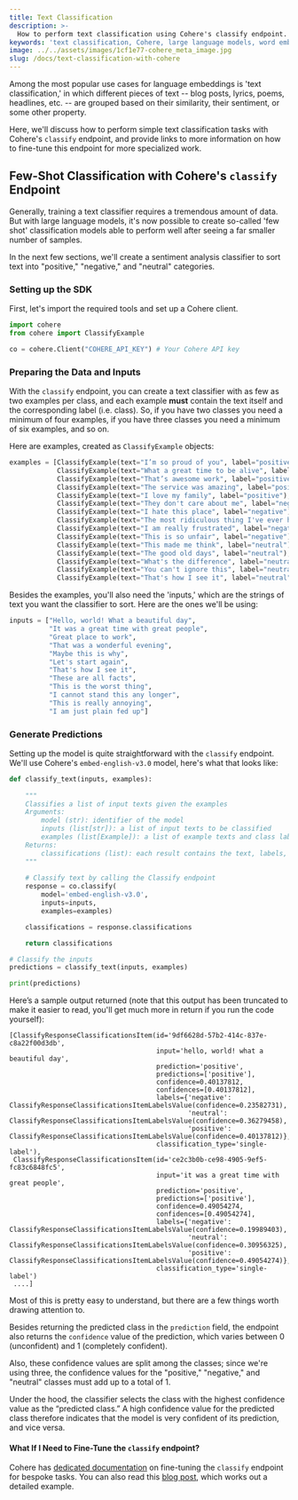 ```yaml
---
title: Text Classification
description: >-
  How to perform text classification using Cohere's classify endpoint.
keywords: 'text classification, Cohere, large language models, word embeddings'
image: ../../assets/images/1cf1e77-cohere_meta_image.jpg
slug: /docs/text-classification-with-cohere
---
```


Among the most popular use cases for language embeddings is 'text classification,' in which different pieces of text -- blog posts, lyrics, poems, headlines, etc. -- are grouped based on their similarity, their sentiment, or some other property. 

Here, we'll discuss how to perform simple text classification tasks with Cohere's `classify` endpoint, and provide links to more information on how to fine-tune this endpoint for more specialized work.

## Few-Shot Classification with Cohere's `classify` Endpoint

Generally, training a text classifier requires a tremendous amount of data. But with large language models, it's now possible to create so-called 'few shot' classification models able to perform well after seeing a far smaller number of samples. 

In the next few sections, we'll create a sentiment analysis classifier to sort text into "positive," "negative," and "neutral" categories.

### Setting up the SDK

First, let's import the required tools and set up a Cohere client.

```python PYTHON
import cohere
from cohere import ClassifyExample
```

```python PYTHON
co = cohere.Client("COHERE_API_KEY") # Your Cohere API key
```

### Preparing the Data and Inputs

With the `classify` endpoint, you can create a text classifier with as few as two examples per class, and each example **must** contain the text itself and the corresponding label (i.e. class). So, if you have two classes you need a minimum of four examples, if you have three classes you need a minimum of six examples, and so on.

Here are examples, created as `ClassifyExample` objects:

```python PYTHON
examples = [ClassifyExample(text="I’m so proud of you", label="positive"), 
            ClassifyExample(text="What a great time to be alive", label="positive"), 
            ClassifyExample(text="That’s awesome work", label="positive"), 
            ClassifyExample(text="The service was amazing", label="positive"), 
            ClassifyExample(text="I love my family", label="positive"), 
            ClassifyExample(text="They don't care about me", label="negative"), 
            ClassifyExample(text="I hate this place", label="negative"), 
            ClassifyExample(text="The most ridiculous thing I've ever heard", label="negative"), 
            ClassifyExample(text="I am really frustrated", label="negative"), 
            ClassifyExample(text="This is so unfair", label="negative"),
            ClassifyExample(text="This made me think", label="neutral"), 
            ClassifyExample(text="The good old days", label="neutral"), 
            ClassifyExample(text="What's the difference", label="neutral"), 
            ClassifyExample(text="You can't ignore this", label="neutral"), 
            ClassifyExample(text="That's how I see it", label="neutral")]

```

Besides the examples, you'll also need the 'inputs,' which are the strings of text you want the classifier to sort. Here are the ones we'll be using:

```python PYTHON
inputs = ["Hello, world! What a beautiful day",
          "It was a great time with great people",
          "Great place to work",
          "That was a wonderful evening",
          "Maybe this is why",
          "Let's start again",
          "That's how I see it",
          "These are all facts",
          "This is the worst thing",
          "I cannot stand this any longer",
          "This is really annoying",
          "I am just plain fed up"]
```

### Generate Predictions

Setting up the model is quite straightforward with the `classify` endpoint. We'll use Cohere's `embed-english-v3.0` model, here's what that looks like:

```python PYTHON
def classify_text(inputs, examples):
  
    """
    Classifies a list of input texts given the examples
    Arguments:
        model (str): identifier of the model
        inputs (list[str]): a list of input texts to be classified
        examples (list[Example]): a list of example texts and class labels
    Returns:
        classifications (list): each result contains the text, labels, and conf values
    """
    
    # Classify text by calling the Classify endpoint
    response = co.classify(
        model='embed-english-v3.0',
        inputs=inputs,
        examples=examples)

    classifications = response.classifications

    return classifications

# Classify the inputs
predictions = classify_text(inputs, examples)

print(predictions) 
```

Here’s a sample output returned (note that this output has been truncated to make it easier to read, you'll get much more in return if you run the code yourself):

```
[ClassifyResponseClassificationsItem(id='9df6628d-57b2-414c-837e-c8a22f00d3db',
                                     input='hello, world! what a beautiful day',
                                     prediction='positive',
                                     predictions=['positive'],
                                     confidence=0.40137812,
                                     confidences=[0.40137812],
                                     labels={'negative': ClassifyResponseClassificationsItemLabelsValue(confidence=0.23582731),
                                             'neutral': ClassifyResponseClassificationsItemLabelsValue(confidence=0.36279458),
                                             'positive': ClassifyResponseClassificationsItemLabelsValue(confidence=0.40137812)},
                                     classification_type='single-label'),
 ClassifyResponseClassificationsItem(id='ce2c3b0b-ce98-4905-9ef5-fc83c6848fc5',
                                     input='it was a great time with great people',
                                     prediction='positive',
                                     predictions=['positive'],
                                     confidence=0.49054274,
                                     confidences=[0.49054274],
                                     labels={'negative': ClassifyResponseClassificationsItemLabelsValue(confidence=0.19989403),
                                             'neutral': ClassifyResponseClassificationsItemLabelsValue(confidence=0.30956325),
                                             'positive': ClassifyResponseClassificationsItemLabelsValue(confidence=0.49054274)},
                                     classification_type='single-label')
 ....]
```

Most of this is pretty easy to understand, but there are a few things worth drawing attention to.

Besides returning the predicted class in the `prediction` field, the endpoint also returns the `confidence` value of the prediction, which varies between 0 (unconfident) and 1 (completely confident). 

Also, these confidence values are split among the classes; since we're using three, the confidence values for the "positive," "negative," and "neutral" classes must add up to a total of 1.

Under the hood, the classifier selects the class with the highest confidence value as the “predicted class.” A high confidence value for the predicted class therefore indicates that the model is very confident of its prediction, and vice versa.

#### What If I Need to Fine-Tune the `classify` endpoint?

Cohere has [dedicated documentation](/docs/classify-fine-tuning) on fine-tuning the `classify` endpoint for bespoke tasks. You can also read this [blog post](https://cohere.com/blog/fine-tuning-for-classification), which works out a detailed example.
